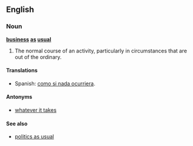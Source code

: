 ==English==

===Noun===
'''[[business]] [[as]] [[usual]]'''

# {{idiom}} The normal course of an activity, particularly in circumstances that are out of the ordinary.

====Translations====
{{trans-top|The normal course of an activity, in circumstances that are out of the ordinary}}
*Spanish: [[como si nada ocurriera]].
{{trans-bottom}}

====Antonyms====
* [[whatever it takes]]

==== See also ====
* [[w:politics as usual|politics as usual]]